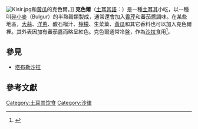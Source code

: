 {{Expand|time=2017-01-23}}
[[File:Kisir.jpg|thumb]]和[[黃瓜|黃瓜]]的克色爾。]]
'''克色爾'''（[[土耳其語|土耳其語]]：{{lang|tr|Kısır}}）是一種[[土耳其|土耳其]]小吃，以一種叫[[碎小麥|碎小麥]]（Bulgur）的半熟穀類製成，通常還會加入[[香芹|香芹]]和蕃茄醬調味。在某些地區，[[大蒜|大蒜]]、[[洋蔥|洋蔥]]、酸石榴汁、[[檸檬|檸檬]]、生菜葉、[[黃瓜|黃瓜]]和其它香料也可以加入克色爾裡。其外表因加有蕃茄醬而略呈紅色。克色爾通常冷盤，作為[[沙拉|沙拉]]食用<ref>{{cite book|author=Ghillie Basan|coauthors=Jonathan Basan|title=Classic Turkish Cookery|publisher=I.B. Tauris Publishers|year=1995|isbn=978-1860640117|url=http://books.google.com/books?id=Xb62ZJMNVBwC&pg=PA51&hl=en&sig=tT6eRZX-82Px92jtcpqFAjuEQNs|pages=51|accessdate=2008-04-24|language=en|archive-date=2020-06-08|archive-url=https://web.archive.org/web/20200608045150/https://books.google.com/books?id=Xb62ZJMNVBwC&pg=PA51&hl=en&sig=tT6eRZX-82Px92jtcpqFAjuEQNs|dead-url=no}}</ref>。

== 參見 ==
* [[塔布勒沙拉|塔布勒沙拉]]

== 參考文獻 ==
{{reflist}}

{{food-stub}}
{{土耳其飲食}}
[[Category:土耳其饮食|Category:土耳其饮食]]
[[Category:沙律|Category:沙律]]